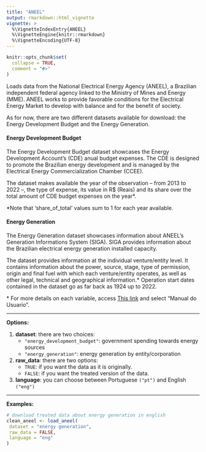```yaml
---
title: "ANEEL"
output: rmarkdown::html_vignette
vignette: >
  %\VignetteIndexEntry{ANEEL}
  %\VignetteEngine{knitr::rmarkdown}
  %\VignetteEncoding{UTF-8}
---
```


```r
knitr::opts_chunk$set(
  collapse = TRUE,
  comment = "#>"
)
```

Loads data from the National Electrical Energy Agency (ANEEL), a Brazilian independent federal agency linked to the Ministry of Mines and Energy (MME). ANEEL works to provide favorable conditions for the Electrical Energy Market to develop with balance and for the benefit of society.

As for now, there are two different datasets available for download: the Energy Development Budget and the Energy Generation.

#### Energy Development Budget

The Energy Development Budget dataset showcases the Energy Development Account's (CDE) anual budget expenses. The CDE is designed to promote the Brazilian energy development and is managed by the Electrical Energy Commercialization Chamber (CCEE).

The dataset makes available the year of the observation -- from 2013 to 2022 --, the type of expense, its value in R$ (Reais) and its share over the total amount of CDE budget expenses on the year\*.

\*Note that 'share_of_total' values sum to 1 for each year available.

#### Energy Generation
The Energy Generation dataset showcases information about ANEEL's Generation Informations System (SIGA). SIGA provides information about the Brazilian electrical energy generation installed capacity.

The dataset provides information at the individual venture/entity level. It contains information about the power, source, stage, type of permission, origin and final fuel with which each venture/entity operates, as well as other legal, technical and geographical information.* Operation start dates contained in the dataset go as far back as 1924 up to 2022.

\* For more details on each variable, access [This link](https://app.powerbi.com/view?r=eyJrIjoiNjc4OGYyYjQtYWM2ZC00YjllLWJlYmEtYzdkNTQ1MTc1NjM2IiwidCI6IjQwZDZmOWI4LWVjYTctNDZhMi05MmQ0LWVhNGU5YzAxNzBlMSIsImMiOjR9) and select "Manual do Usuario".


***
**Options:**

  1. **dataset**: there are two choices:
      * `"energy_development_budget"`: government spending towards energy sources
      * `"energy_generation"`: energy generation by entity/corporation

  2. **raw_data**: there are two options:
      * `TRUE`: if you want the data as it is originally.
      * `FALSE`: if you want the treated version of the data. 

  3. **language**: you can choose between Portuguese `("pt")` and English `("eng")`
  
***

**Examples:**  
  
```r
# download treated data about energy generation in english
clean_aneel <- load_aneel(
 dataset = "energy generation",
 raw_data = FALSE,
 language = "eng"
)
```
